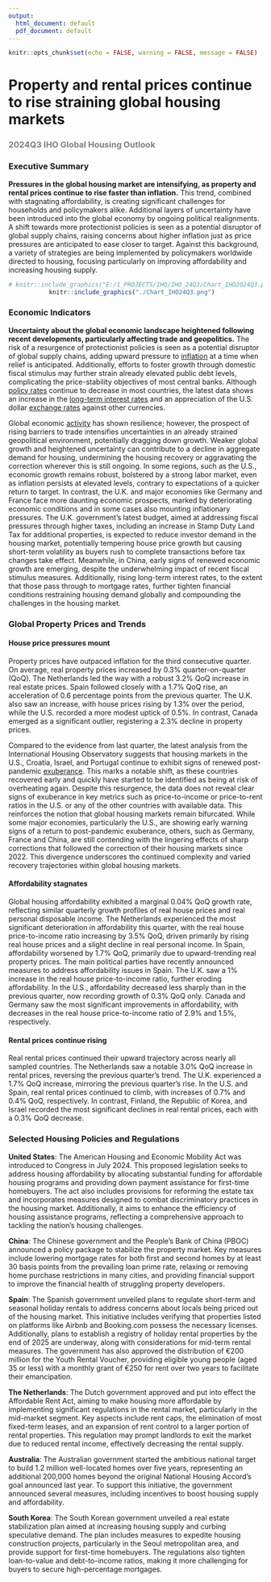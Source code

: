 ```yaml
---
output:
  html_document: default
  pdf_document: default
---
```


```r
knitr::opts_chunk$set(echo = FALSE, warning = FALSE, message = FALSE)
```

# Property and rental prices continue to rise straining global housing markets 

<h3 style="color:grey;">2024Q3 IHO Global Housing Outlook</h3>

### Executive Summary
  
**Pressures in the global housing market are intensifying, as property and rental prices continue to rise faster than inflation.** This trend, combined with stagnating affordability, is creating significant challenges for households and policymakers alike. Additional layers of uncertainty have been introduced into the global economy by ongoing political realignments. A shift towards more protectionist policies is seen as a potential disruptor of global supply chains, raising concerns about higher inflation just as price pressures are anticipated to ease closer to target. Against this background, a variety of strategies are being implemented by policymakers worldwide directed to housing, focusing particularly on improving affordability and increasing housing supply.  

<center>

```r
# knitr::include_graphics("E:/1_PROJECTS/IHO/IHO_24Q3/Chart_IHO2024Q3.png")  # adapt path 
knitr::include_graphics("./Chart_IHO24Q3.png")  
``` 
</center>

### Economic Indicators

**Uncertainty about the global economic landscape heightened following recent developments, particularly affecting trade and geopolitics.** The risk of a resurgence of protectionist policies is seen as a potential disruptor of global supply chains, adding upward pressure to <a href="https://www.dallasfed.org/research/international/dgei/cpi" target="_blank">inflation</a> at a time when relief is anticipated. Additionally, efforts to foster growth through domestic fiscal stimulus may further strain already elevated public debt levels, complicating the price-stability objectives of most central banks. Although <a href="https://www.dallasfed.org/research/international/dgei/policy" target="_blank">policy rates</a> continue to decrease in most countries, the latest data shows an increase in the <a href="https://www.dallasfed.org/research/international/dgei/ltrates" target="_blank">long-term interest rates</a> and an appreciation of the U.S. dollar  <a href="https://www.dallasfed.org/research/international/dgei/ner" target="_blank">exchange rates</a> against other currencies.

Global economic <a href="https://www.dallasfed.org/research/international/dgei/gdp" target="_blank">activity</a> has shown resilience; however, the prospect of rising barriers to trade intensifies uncertainties in an already strained geopolitical environment, potentially dragging down growth. Weaker global growth and heightened uncertainty can contribute to a decline in aggregate demand for housing, undermining the housing recovery or aggravating the correction wherever this is still ongoing. In some regions, such as the U.S., economic growth remains robust, bolstered by a strong labor market, even as inflation persists at elevated levels, contrary to expectations of a quicker return to target. In contrast, the U.K. and major economies like Germany and France face more daunting economic prospects, marked by deteriorating economic conditions and in some cases also mounting inflationary pressures. The U.K. government’s latest budget, aimed at addressing fiscal pressures through higher taxes, including an increase in Stamp Duty Land Tax for additional properties, is expected to reduce investor demand in the housing market, potentially tempering house price growth but causing short-term volatility as buyers rush to complete transactions before tax changes take effect. Meanwhile, in China, early signs of renewed economic growth are emerging, despite the underwhelming impact of recent fiscal stimulus measures. Additionally, rising long-term interest rates, to the extent that those pass through to mortgage rates, further tighten financial conditions restraining housing demand globally and compounding the challenges in the housing market.


### Global Property Prices and Trends

#### House price pressures mount

Property prices have outpaced inflation for the third consecutive quarter. On average, real property prices increased by 0.3% quarter-on-quarter (QoQ). The Netherlands led the way with a robust 3.2% QoQ increase in real estate prices. Spain followed closely with a 1.7% QoQ rise, an acceleration of 0.6 percentage points from the previous quarter. The U.K. also saw an increase, with house prices rising by 1.3% over the period, while the U.S. recorded a more modest uptick of 0.5%. In contrast, Canada emerged as a significant outlier, registering a 2.3% decline in property prices.

Compared to the evidence from last quarter, the latest analysis from the International Housing Observatory suggests that housing markets in the U.S., Croatia, Israel, and Portugal continue to exhibit signs of renewed post-pandemic <a href="https://int.housing-observatory.com/dashboard" target="_blank">exuberance</a>. This marks a notable shift, as these countries recovered early and quickly have started to be identified as being at risk of overheating again. Despite this resurgence, the data does not reveal clear signs of exuberance in key metrics such as price-to-income or price-to-rent ratios in the U.S. or any of the other countries with available data. This reinforces the notion that global housing markets remain bifurcated. While some major economies, particularly the U.S., are showing early warning signs of a return to post-pandemic exuberance, others, such as Germany, France and China, are still contending with the lingering effects of sharp corrections that followed the correction of their housing markets since 2022. This divergence underscores the continued complexity and varied recovery trajectories within global housing markets.

#### Affordability stagnates

Global housing affordability exhibited a marginal 0.04% QoQ growth rate, reflecting similar quarterly growth profiles of real house prices and real personal disposable income. The Netherlands experienced the most significant deterioration in affordability this quarter, with the real house price-to-income ratio increasing by 3.5% QoQ, driven primarily by rising real house prices and a slight decline in real personal income. In Spain, affordability worsened by 1.7% QoQ, primarily due to upward-trending real property prices. The main political parties have recently announced measures to address affordability issues in Spain. The U.K. saw a 1% increase in the real house price-to-income ratio, further eroding affordability. In the U.S., affordability decreased less sharply than in the previous quarter, now recording growth of 0.3% QoQ only. Canada and Germany saw the most significant improvements in affordability, with decreases in the real house price-to-income ratio of 2.9% and 1.5%, respectively.


#### Rental prices continue rising

Real rental prices continued their upward trajectory across nearly all sampled countries. The Netherlands saw a notable 3.0% QoQ increase in rental prices, reversing the previous quarter's trend. The U.K. experienced a 1.7% QoQ increase, mirroring the previous quarter’s rise. In the U.S. and Spain, real rental prices continued to climb, with increases of 0.7% and 0.4% QoQ, respectively. In contrast, Finland, the Republic of Korea, and Israel recorded the most significant declines in real rental prices, each with a 0.3% QoQ decrease. 



### Selected Housing Policies and Regulations

**United States**: The American Housing and Economic Mobility Act was introduced to Congress in July 2024. This proposed legislation seeks to address housing affordability by allocating substantial funding for affordable housing programs and providing down payment assistance for first-time homebuyers. The act also includes provisions for reforming the estate tax and incorporates measures designed to combat discriminatory practices in the housing market. Additionally, it aims to enhance the efficiency of housing assistance programs, reflecting a comprehensive approach to tackling the nation's housing challenges.

**China**: The Chinese government and the People's Bank of China (PBOC) announced a policy package to stabilize the property market. Key measures include lowering mortgage rates for both first and second homes by at least 30 basis points from the prevailing loan prime rate, relaxing or removing home purchase restrictions in many cities, and providing financial support to improve the financial health of struggling property developers.

**Spain**: The Spanish government unveiled plans to regulate short-term and seasonal holiday rentals to address concerns about locals being priced out of the housing market. This initiative includes verifying that properties listed on platforms like Airbnb and Booking.com possess the necessary licenses. Additionally, plans to establish a registry of holiday rental properties by the end of 2025 are underway, along with considerations for mid-term rental measures. The government has also approved the distribution of €200 million for the Youth Rental Voucher, providing eligible young people (aged 35 or less) with a monthly grant of €250 for rent over two years to facilitate their emancipation.

**The Netherlands**:  The Dutch government approved and put into effect the Affordable Rent Act, aiming to make housing more affordable by implementing significant regulations in the rental market, particularly in the mid-market segment. Key aspects include rent caps, the elimination of most fixed-term leases, and an expansion of rent control to a larger portion of rental properties. This regulation may prompt landlords to exit the market due to reduced rental income, effectively decreasing the rental supply.

**Australia**: The Australian government started the ambitious national target to build 1.2 million well-located homes over five years, representing an additional 200,000 homes beyond the original National Housing Accord's goal announced last year. To support this initiative, the government announced several measures, including incentives to boost housing supply and affordability.

**South Korea**: The South Korean government unveiled a real estate stabilization plan aimed at increasing housing supply and curbing speculative demand. The plan includes measures to expedite housing construction projects, particularly in the Seoul metropolitan area, and provide support for first-time homebuyers. The regulations also tighten loan-to-value and debt-to-income ratios, making it more challenging for buyers to secure high-percentage mortgages.

